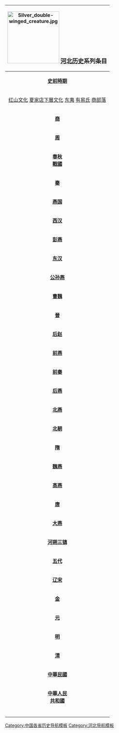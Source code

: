 {| width="10%" cellspacing="0px" class="collapsible collapsed" style="float: right; border:1px solid #BBBBBB; margin-left: 5px; margin-bottom: 5px; font-size: 95%;"
! colspan="12" bgcolor="#EFEEEE" align="center" | [[File:Silver_double-winged_creature.jpg|center|170px]] <BIG>'''[[河北历史]]'''系列条目</BIG><br>{{navbar|河北历史|mini=1}}
|-
| bgcolor="#FAFAD2" align="center" colspan="3" rowspan="2" |'''[[史前時期]]'''
| bgcolor="#E1FFE1" align="center" colspan="9" | '''[[旧石器时代]]'''
|-
| bgcolor="#A6FFCC" align="center" colspan="9" | '''[[新石器时代]]'''
|-
| bgcolor="#E1FFE1" align="center" colspan="12" |[[红山文化]] [[夏家店下層文化]] [[东夷]] [[有易氏]] [[商朝|商部落]]
|-
| bgcolor="#FAFAD2" align="center" colspan="3" |'''[[商朝|商]]'''
| bgcolor="#A6FFCC" align="center" colspan="9" |[[古羌人]] [[商方]] [[竹]] [[宋国|宋]]  
|-
| bgcolor="#FFFF99" align="center" colspan="3" |'''[[周朝|周]]'''
| bgcolor="#E1FFE1" align="center" colspan="9" | [[晋国]] [[戴国]] [[陈国]] [[蔡国]] [[曹国]] [[郑国]] [[山戎国]] [[孤竹国]]
|-
| bgcolor="#FAFAD2" align="center" colspan="3" |'''[[春秋 (史書)|春秋]]'''<br />'''[[戰國 (中國)|戰國]]'''
| bgcolor="#A6FFCC" align="center" colspan="9" | [[晋国]] [[耿国]] [[虞国]] [[中山国]] [[赵国]] [[韩国 (战国)|韩国]] [[魏国 (战国)|魏国]]  [[秦国]]
|-
| bgcolor="#FFFF99" align="center" colspan="3" |'''[[秦朝|秦]]'''
| bgcolor="#E1FFE1" align="center" colspan="9" |[[广阳郡]] [[渔阳郡]] [[右北平郡]] [[辽西郡]] [[上谷郡]] [[代郡]] [[恒山郡]] [[巨鹿郡]] [[邯鄲郡|赵郡]]
|-
| bgcolor="#FFFF99" align="center" colspan="12" |'''[[燕国 (楚汉战争)|燕国]]'''
|-
| bgcolor="#FAFAD2" align="center" colspan="3" |'''[[西汉]]'''
| bgcolor="#A6FFCC" align="center" colspan="9" |[[燕国|广阳郡]] [[幽州刺史部]] [[冀州刺史部]]
|-
| bgcolor="#FFFF99" align="center" colspan="12" |'''[[彭宠|彭燕]]'''
|-
| bgcolor="#FAFAD2" align="center" colspan="3" |'''[[东汉]]'''
| bgcolor="#A6FFCC" align="center" colspan="9" |[[幽州刺史部]] [[冀州刺史部]] [[袁绍|袁绍势力]]
|-
| bgcolor="#FFFF99" align="center" colspan="12" |'''[[燕国 (公孙渊)|公孙燕]]'''
|-
| bgcolor="#FFFF99" align="center" colspan="3" |'''[[曹魏]]'''
| bgcolor="#E1FFE1" align="center" colspan="9" |[[幽州刺史部]] [[冀州刺史部]]
|-
| bgcolor="#FAFAD2" align="center" colspan="3" |'''[[晋朝|晉]]'''
| bgcolor="#A6FFCC" align="center" colspan="9" |[[幽州 (九州)|幽州]] [[冀州 (古代)|冀州]]
|-
| bgcolor="#FAFAD2" align="center" colspan="3" |'''[[后赵]]'''
| bgcolor="#E1FFE1" align="center" colspan="9" |[[幽州 (九州)|幽州]] [[冀州 (古代)|冀州]]
|-
| bgcolor="#FAFAD2" align="center" colspan="12" |'''[[前燕]]'''
|-
| bgcolor="#FAFAD2" align="center" colspan="3" |'''[[前秦]]'''
| bgcolor="#E1FFE1" align="center" colspan="9" |[[幽州 (九州)|幽州]] [[冀州 (古代)|冀州]]
|-
| bgcolor="#FAFAD2" align="center" colspan="12" |'''[[后燕]]'''
|-
| bgcolor="#FAFAD2" align="center" colspan="12" |'''[[北燕]]'''
|-
| bgcolor="#FFFF99" align="center" colspan="3" |'''[[南北朝|北朝]]'''
| bgcolor="#E1FFE1" align="center" colspan="9" |[[鲜卑]] [[北魏]] [[幽州 (九州)|幽州]] [[燕州 (北魏)|燕州]] [[平州 (北周)|平州]] [[安州 (西魏)|安州]] [[定州 (北魏)|定州]] [[瀛洲]] [[冀州 (古代)|冀州]] [[相州 (北魏)|相州]] [[东魏]] [[北齐]]
|-
| bgcolor="#FAFAD2" align="center" colspan="3" |'''[[隋朝|隋]]'''
| bgcolor="#A6FFCC" align="center" colspan="9" |[[河北道]]
|-
| bgcolor="#FAFAD2" align="center" colspan="12" |'''[[魏刀兒|魏燕]]'''
|-
| bgcolor="#FAFAD2" align="center" colspan="12" |'''[[高开道|高燕]]'''
|-
| bgcolor="#FFFF99" align="center" colspan="3" |'''[[唐朝|唐]]'''
| bgcolor="#E1FFE1" align="center" colspan="9" |[[河北道]]
|-
| bgcolor="#FFFF99" align="center" colspan="12" |'''[[燕 (安史之乱)|大燕]]'''
|-
| bgcolor="#FFFF99" align="center" colspan="12" |'''[[河朔三镇]]'''
|-
| bgcolor="#FAFAD2" align="center" colspan="3" |'''[[五代十国|五代]]'''
| bgcolor="#A6FFCC" align="center" colspan="12" |[[燕 (五代)|桀燕]] [[晉 (五代十國)|前晋]] [[后唐]] [[后晋]]
|-
| bgcolor="#FFFF99" align="center" colspan="3" |'''[[辽朝|辽]][[宋朝|宋]]'''
| bgcolor="#E1FFE1" align="center" colspan="9" |[[燕雲十六州]]
|-
| bgcolor="#FFFF99" align="center" colspan="3" |'''[[金朝|金]]'''
| bgcolor="#A6FFCC" align="center" colspan="9" |[[大名府路]] [[河北東路]] [[河北西路]]
|-
| bgcolor="#FAFAD2" align="center" colspan="3" |'''[[元朝|元]]'''
| bgcolor="#E1FFE1" align="center" colspan="9" |[[中书省 (元朝)|中书省]] [[大都路]] [[上都路]] [[永平路 (元代)|永平路]] [[保定路]] [[河間路 (元朝)|河間路]] [[真定路]] [[顺德路]] [[广平路]]
|-
| bgcolor="#FFFF99" align="center" colspan="3" |'''[[明朝|明]]'''
| bgcolor="#A6FFCC" align="center" colspan="9" |[[北直隶]]
|-
| bgcolor="#FAFAD2" align="center" colspan="3" |'''[[清朝|清]]'''
| bgcolor="#E1FFE1" align="center" colspan="9" |[[直隶省]]
|-
| bgcolor="#FFFF99" align="center" colspan="3" |'''[[中華民國]]'''
| bgcolor="#A6FFCC" align="center" colspan="9" |[[河北省 (中華民國)|河北省]] [[察哈爾省 (中華民國)|察哈尔省]] [[熱河省 (中華民國)|热河省]] [[冀東防共自治政府]] [[冀察政务委员会]]
|-
| bgcolor="#FAFAD2" align="center" colspan="3" |'''[[中华人民共和国|中華人民<br />共和國]]'''
| bgcolor="#E1FFE1" align="center" colspan="9" |[[河北省]]
|-
|bgcolor="#FFFFFF"|<span style="color:#FFFFFF;"> </span>
|bgcolor="#FFFFFF"|<span style="color:#FFFFFF;"> </span>
|bgcolor="#FFFFFF"|<span style="color:#FFFFFF;"> </span>
|bgcolor="#FFFFFF"|<span style="color:#FFFFFF;"> </span>
|bgcolor="#FFFFFF"|<span style="color:#FFFFFF;"> </span>
|bgcolor="#FFFFFF"|<span style="color:#FFFFFF;"> </span>
|bgcolor="#FFFFFF"|<span style="color:#FFFFFF;"> </span>
|bgcolor="#FFFFFF"|<span style="color:#FFFFFF;"> </span>
|bgcolor="#FFFFFF"|<span style="color:#FFFFFF;"> </span>
|bgcolor="#FFFFFF"|<span style="color:#FFFFFF;"> </span>
|}<noinclude>

[[Category:中国各省历史导航模板]]
[[Category:河北历史模板| ]]
[[Category:河北导航模板]]
</noinclude>